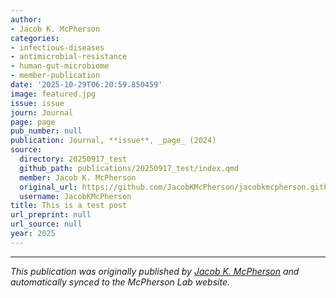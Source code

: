 ```yaml
---
author:
- Jacob K. McPherson
categories:
- infectious-diseases
- antimicrobial-resistance
- human-gut-microbiome
- member-publication
date: '2025-10-29T06:20:59.850459'
image: featured.jpg
issue: issue
journ: Journal
page: page
pub_number: null
publication: Journal, **issue**, _page_ (2024)
source:
  directory: 20250917_test
  github_path: publications/20250917_test/index.qmd
  member: Jacob K. McPherson
  original_url: https://github.com/JacobKMcPherson/jacobkmcpherson.github.io/blob/main/publications/20250917_test/index.qmd
  username: JacobKMcPherson
title: This is a test post
url_preprint: null
url_source: null
year: 2025
---
```




---

*This publication was originally published by [Jacob K. McPherson](https://jacobkmcpherson.github.io) and automatically synced to the McPherson Lab website.*